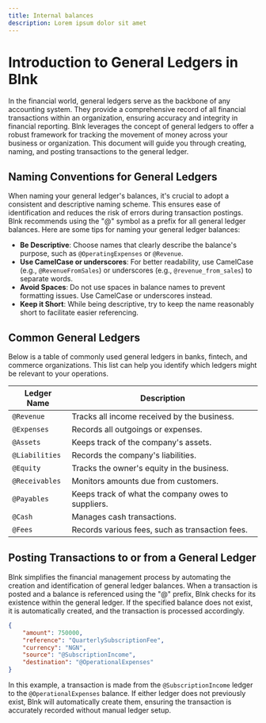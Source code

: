 ```yaml
---
title: Internal balances
description: Lorem ipsum dolor sit amet
---
```


# Introduction to General Ledgers in Blnk

In the financial world, general ledgers serve as the backbone of any accounting system. They provide a comprehensive record of all financial transactions within an organization, ensuring accuracy and integrity in financial reporting. Blnk leverages the concept of general ledgers to offer a robust framework for tracking the movement of money across your business or organization. This document will guide you through creating, naming, and posting transactions to the general ledger.


## Naming Conventions for General Ledgers

When naming your general ledger's balances, it's crucial to adopt a consistent and descriptive naming scheme. This ensures ease of identification and reduces the risk of errors during transaction postings. Blnk recommends using the "@" symbol as a prefix for all general ledger balances. Here are some tips for naming your general ledger balances:

- **Be Descriptive**: Choose names that clearly describe the balance's purpose, such as `@OperatingExpenses` or `@Revenue`.
- **Use CamelCase or underscores**: For better readability, use CamelCase (e.g., `@RevenueFromSales`) or underscores (e.g., `@revenue_from_sales`) to separate words.
- **Avoid Spaces**: Do not use spaces in balance names to prevent formatting issues. Use CamelCase or underscores instead.
- **Keep it Short**: While being descriptive, try to keep the name reasonably short to facilitate easier referencing.

## Common General Ledgers
Below is a table of commonly used general ledgers in banks, fintech, and commerce organizations. This list can help you identify which ledgers might be relevant to your operations.

| Ledger Name        | Description                               |
|--------------------|-------------------------------------------|
| `@Revenue`         | Tracks all income received by the business. |
| `@Expenses`        | Records all outgoings or expenses.        |
| `@Assets`          | Keeps track of the company's assets.      |
| `@Liabilities`     | Records the company's liabilities.        |
| `@Equity`          | Tracks the owner's equity in the business.|
| `@Receivables`     | Monitors amounts due from customers.      |
| `@Payables`        | Keeps track of what the company owes to suppliers. |
| `@Cash`            | Manages cash transactions.                |
| `@Fees`            | Records various fees, such as transaction fees. |

## Posting Transactions to or from a General Ledger
Blnk simplifies the financial management process by automating the creation and identification of general ledger balances. When a transaction is posted and a balance is referenced using the "@" prefix, Blnk checks for its existence within the general ledger. If the specified balance does not exist, it is automatically created, and the transaction is processed accordingly.

```json
{
    "amount": 750000,
    "reference": "QuarterlySubscriptionFee",
    "currency": "NGN",
    "source": "@SubscriptionIncome",
    "destination": "@OperationalExpenses"
}
```
In this example, a transaction is made from the `@SubscriptionIncome` ledger to the `@OperationalExpenses` balance. If either ledger does not previously exist, Blnk will automatically create them, ensuring the transaction is accurately recorded without manual ledger setup.


